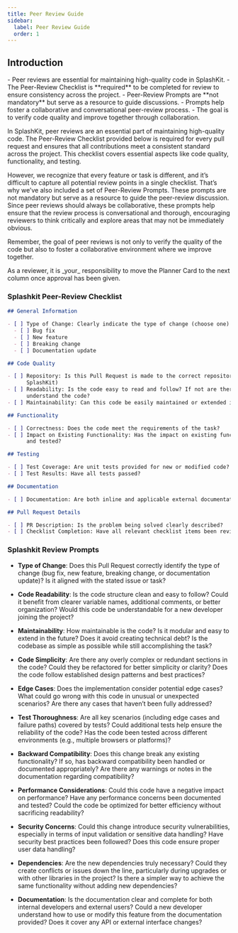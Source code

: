 ---
title: Peer Review Guide
sidebar:
  label: Peer Review Guide
  order: 1
---


## Introduction
<Aside type="tip" title="TL;DR">
- Peer reviews are essential for maintaining high-quality code in SplashKit.
- The Peer-Review Checklist is **required** to be completed for review to ensure consistency across the project.
- Peer-Review Prompts are **not mandatory** but serve as a resource to guide discussions.
- Prompts help foster a collaborative and conversational peer-review process.
- The goal is to verify code quality and improve together through collaboration.
</Aside>

In SplashKit, peer reviews are an essential part of maintaining high-quality code. The Peer-Review Checklist provided below is required for every pull request and ensures that all contributions meet a consistent standard across the project. This checklist covers essential aspects like code quality, functionality, and testing.

However, we recognize that every feature or task is different, and it’s difficult to capture all potential review points in a single checklist. That’s why we’ve also included a set of Peer-Review Prompts. These prompts are not mandatory but serve as a resource to guide the peer-review discussion. Since peer reviews should always be collaborative, these prompts help ensure that the review process is conversational and thorough, encouraging reviewers to think critically and explore areas that may not be immediately obvious.

Remember, the goal of peer reviews is not only to verify the quality of the code but also to foster a collaborative environment where we improve together.

<Aside type="caution" title="Card Movement in Planner">
As a reviewer, it is _your_ responsibility to move the Planner Card to the next column once approval has been given.
</Aside>

### Splashkit Peer-Review Checklist

```md
## General Information

- [ ] Type of Change: Clearly indicate the type of change (choose one):
  - [ ] Bug fix
  - [ ] New feature
  - [ ] Breaking change
  - [ ] Documentation update

## Code Quality

- [ ] Repository: Is this Pull Request is made to the correct repository? (Thoth-Tech NOT
      SplashKit)
- [ ] Readability: Is the code easy to read and follow? If not are there comments to help
      understand the code?
- [ ] Maintainability: Can this code be easily maintained or extended in the future?

## Functionality

- [ ] Correctness: Does the code meet the requirements of the task?
- [ ] Impact on Existing Functionality: Has the impact on existing functionality been considered
      and tested?

## Testing

- [ ] Test Coverage: Are unit tests provided for new or modified code?
- [ ] Test Results: Have all tests passed?

## Documentation

- [ ] Documentation: Are both inline and applicable external documentation updated and clear?

## Pull Request Details

- [ ] PR Description: Is the problem being solved clearly described?
- [ ] Checklist Completion: Have all relevant checklist items been reviewed and completed?
```

### Splashkit Review Prompts

- **Type of Change**: Does this Pull Request correctly identify the type of change (bug fix, new
  feature, breaking change, or documentation update)? Is it aligned with the stated issue or task?

- **Code Readability**: Is the code structure clean and easy to follow? Could it benefit from
  clearer variable names, additional comments, or better organization? Would this code be
  understandable for a new developer joining the project?

- **Maintainability**: How maintainable is the code? Is it modular and easy to extend in the future?
  Does it avoid creating technical debt? Is the codebase as simple as possible while still
  accomplishing the task?

- **Code Simplicity**: Are there any overly complex or redundant sections in the code? Could they be
  refactored for better simplicity or clarity? Does the code follow established design patterns and
  best practices?

- **Edge Cases**: Does the implementation consider potential edge cases? What could go wrong with
  this code in unusual or unexpected scenarios? Are there any cases that haven’t been fully
  addressed?

- **Test Thoroughness**: Are all key scenarios (including edge cases and failure paths) covered by
  tests? Could additional tests help ensure the reliability of the code? Has the code been tested
  across different environments (e.g., multiple browsers or platforms)?

- **Backward Compatibility**: Does this change break any existing functionality? If so, has backward
  compatibility been handled or documented appropriately? Are there any warnings or notes in the
  documentation regarding compatibility?

- **Performance Considerations**: Could this code have a negative impact on performance? Have any
  performance concerns been documented and tested? Could the code be optimized for better efficiency
  without sacrificing readability?

- **Security Concerns**: Could this change introduce security vulnerabilities, especially in terms
  of input validation or sensitive data handling? Have security best practices been followed? Does
  this code ensure proper user data handling?

- **Dependencies**: Are the new dependencies truly necessary? Could they create conflicts or issues
  down the line, particularly during upgrades or with other libraries in the project? Is there a
  simpler way to achieve the same functionality without adding new dependencies?

- **Documentation**: Is the documentation clear and complete for both internal developers and
  external users? Could a new developer understand how to use or modify this feature from the
  documentation provided? Does it cover any API or external interface changes?

